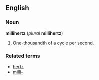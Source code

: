 ==English==
===Noun===
'''millihertz''' (''plural'' '''millihertz''')

#One-thousandth of a cycle per second.

===Related terms===
*[[hertz]]
*[[milli-]]